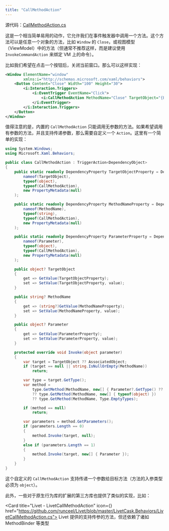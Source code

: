 ```yaml
---
title: "CallMethodAction"
---
```


源代码：[CallMethodAction.cs](https://github.com/microsoft/XamlBehaviorsWpf/blob/main/src/Microsoft.Xaml.Behaviors/Core/CallMethodAction.cs)


这是一个相当简单易用的动作，它允许我们在事件触发器中调用一个方法。这个方法可以是任意一个对象的方法，比如 `Window` 的 `Close`，或视图模型（ViewModel）中的方法（但通常不推荐这样，而是建议使用 `InvokeCommandAction` 来绑定 VM 上的命令）。

比如我们希望在点击一个按钮后，关闭当前窗口。那么可以这样实现：

```xml
<Window ElementName="window"
        xmlns:i="http://schemas.microsoft.com/xaml/behaviors">
    <Button Content="Close" Width="100" Height="30">
        <i:Interaction.Triggers>
            <i:EventTrigger EventName="Click">
                <i:CallMethodAction MethodName="Close" TargetObject="{Binding ElementName=window}" />
            </i:EventTrigger>
        </i:Interaction.Triggers>
    </Button>
</Window>
```

值得注意的是，内置的 `CallMethodAction` 只能调用无参数的方法。如果希望调用有参数的方法，并且支持传递参数，那么需要自定义一个 `Action`。这里有一个简单的实现：

```csharp
using System.Windows;
using Microsoft.Xaml.Behaviors;

public class CallMethodAction : TriggerAction<DependencyObject>
{
    public static readonly DependencyProperty TargetObjectProperty = DependencyProperty.Register(
        nameof(TargetObject),
        typeof(object),
        typeof(CallMethodAction),
        new PropertyMetadata(null)
    );

    public static readonly DependencyProperty MethodNameProperty = DependencyProperty.Register(
        nameof(MethodName),
        typeof(string),
        typeof(CallMethodAction),
        new PropertyMetadata(null)
    );

    public static readonly DependencyProperty ParameterProperty = DependencyProperty.Register(
        nameof(Parameter),
        typeof(object),
        typeof(CallMethodAction),
        new PropertyMetadata(null)
    );

    public object? TargetObject
    {
        get => GetValue(TargetObjectProperty);
        set => SetValue(TargetObjectProperty, value);
    }

    public string? MethodName
    {
        get => (string?)GetValue(MethodNameProperty);
        set => SetValue(MethodNameProperty, value);
    }

    public object? Parameter
    {
        get => GetValue(ParameterProperty);
        set => SetValue(ParameterProperty, value);
    }

    protected override void Invoke(object parameter)
    {
        var target = TargetObject ?? AssociatedObject;
        if (target == null || string.IsNullOrEmpty(MethodName))
            return;

        var type = target.GetType();
        var method =
            type.GetMethod(MethodName, new[] { Parameter?.GetType() ?? typeof(object) })
            ?? type.GetMethod(MethodName, new[] { typeof(object) })
            ?? type.GetMethod(MethodName, Type.EmptyTypes);

        if (method == null)
            return;

        var parameters = method.GetParameters();
        if (parameters.Length == 0)
        {
            method.Invoke(target, null);
        }
        else if (parameters.Length == 1)
        {
            method.Invoke(target, new[] { Parameter });
        }
    }
}
```

这个自定义的 `CallMethodAction` 支持传递一个参数给目标方法（方法的入参类型必须为 `object`）。

此外，一些对于原生行为库的扩展的第三方库也提供了类似的实现，比如：


<Card title="Livet - LivetCallMethodAction" icon={<Link />} href="https://github.com/runceel/Livet/blob/master/LivetCask.Behaviors/LivetCallMethodAction.cs">
    Livet 提供的支持传参的方法，但还依赖了诸如 MethodBinder 等类型
</Card>
